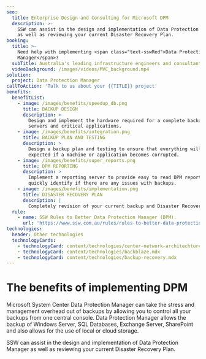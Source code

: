 ```yaml
---
seo:
  title: Enterprise Design and Consulting for Microsoft DPM
  description: >-
    SSW can assist in the design and implementation of Data Protection Manager
    as well as reviewing your current Disaster Recovery Plan.
booking:
  title: >-
    Need help with implementing <span class="text-sswRed">Data Protection
    Manager</span>?
  subTitle: Australia's leading infrastructure engineers and consultants
  videoBackground: /images/videos/MVC_background.mp4
solution:
  project: Data Protection Manager
callToAction: 'Talk to us about your {{TITLE}} project'
benefits:
  benefitList:
    - image: /images/benefits/speedup_db.png
      title: BACKUP DESIGN
      description: >
        Design and implement the hardware required for a complete backup of your
        servers and critical applications.
    - image: /images/benefits/integration.png
      title: BACKUP PLAN AND TESTING
      description: >
        Design a backup plan and testing to ensure that everything will work as
        expected if a machine or application becomes corrupted.
    - image: /images/benefits/super_reports.png
      title: DPM REPORTING
      description: >
        Implement a reporting server to provide easy to read DPM reports to
        quickly identify if there are any issues with backups.
    - image: /images/benefits/implementation.png
      title: DISASTER RECOVERY PLAN
      description: |
        Completely revision of your current backup and Disaster Recovery Plan.
  rule:
    - name: SSW Rules to Better Data Protection Manager (DPM).
      url: 'https://www.ssw.com.au/rules/rules-to-better-data-protection-manager-dpm'
technologies:
  header: Other technologies
  technologyCards:
    - technologyCard: content/technologies/center-network-architechture.mdx
    - technologyCard: content/technologies/backblaze.mdx
    - technologyCard: content/technologies/backup-recovery.mdx
---
```


# The benefits of implementing **DPM**

Microsoft System Center Data Protection Manager can take the stress and management overhead out of backups by allowing you to control all your backups from one central console. Data Protection Manager allows the backup of Windows Server, SQL Databases, Exchange Server, SharePoint and also allows for the use of local or cloud storage.

SSW can assist in the design and implementation of Data Protection Manager as well as reviewing your current Disaster Recovery Plan.
